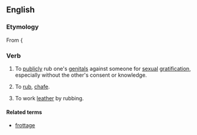 ==English==
===Etymology=== 
From {{OF.}} {{{term|froter}}

===Verb===
{{en-verb|frot|t|ing}}

# {{slang}} To [[publicly]] rub one's [[genital]]s against someone for [[sexual]] [[gratification]], especially without the other's consent or knowledge.
# {{archaic}} To [[rub]], [[chafe]].
# {{context|tanning}} To work [[leather]] by rubbing.

====Related terms====
* [[frottage]]